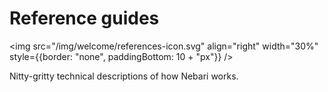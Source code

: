 
# Reference guides
<!-- TODO: Uncomment this section when more pages are added
<div align="center">
    <img src="/img/welcome/references-icon.svg" width="30%" style={{border: "none", paddingBottom: 10 + "px"}} />
</div>
-->

<!-- TODO: Remove this img tag when more pages are added -->

<img src="/img/welcome/references-icon.svg" align="right" width="30%" style={{border: "none", paddingBottom: 10 + "px"}} />


Nitty-gritty technical descriptions of how Nebari works.

<DocCardList items={useCurrentSidebarCategory().items}/>
